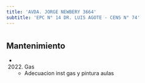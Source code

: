 ```yaml
---
title: 'AVDA. JORGE NEWBERY 3664'
subtitle: 'EPC N° 14 DR. LUIS AGOTE - CENS N° 74'
---
```


#


## Mantenimiento

*  (2022) Gas 
    + Adecuacion inst gas y pintura aulas



